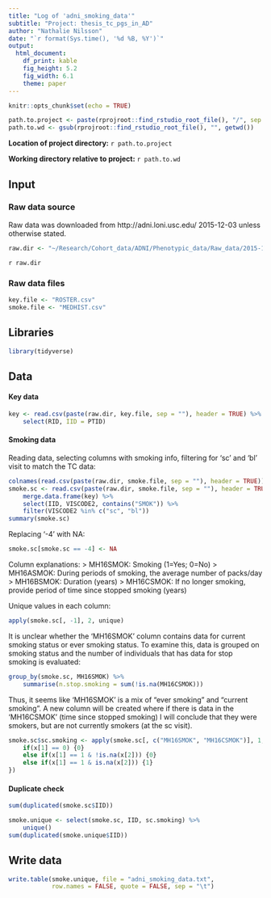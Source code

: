 ```yaml
---
title: "Log of 'adni_smoking_data'"
subtitle: "Project: thesis_tc_pgs_in_AD"
author: "Nathalie Nilsson"
date: "`r format(Sys.time(), '%d %B, %Y')`"
output: 
  html_document: 
    df_print: kable
    fig_height: 5.2
    fig_width: 6.1
    theme: paper
---
```


```r
knitr::opts_chunk$set(echo = TRUE)
```

```r
path.to.project <- paste(rprojroot::find_rstudio_root_file(), "/", sep = "")
path.to.wd <- gsub(rprojroot::find_rstudio_root_file(), "", getwd())
```
**Location of project directory:** `r path.to.project`

**Working directory relative to project:** `r path.to.wd`

## Input

### Raw data source
Raw data was downloaded from http://adni.loni.usc.edu/ 2015-12-03 unless otherwise stated.
```r
raw.dir <- "~/Research/Cohort_data/ADNI/Phenotypic_data/Raw_data/2015-12-03/" 
```
`r raw.dir`

### Raw data files
```r
key.file <- "ROSTER.csv"
smoke.file <- "MEDHIST.csv"
```

## Libraries
```r
library(tidyverse)
```

## Data

#### Key data
```r
key <- read.csv(paste(raw.dir, key.file, sep = ""), header = TRUE) %>%
    select(RID, IID = PTID)
```

#### Smoking data
Reading data, selecting columns with smoking info, filtering for 'sc' and 'bl' visit to match the TC data:
```r
colnames(read.csv(paste(raw.dir, smoke.file, sep = ""), header = TRUE))
smoke.sc <- read.csv(paste(raw.dir, smoke.file, sep = ""), header = TRUE) %>%
    merge.data.frame(key) %>%
    select(IID, VISCODE2, contains("SMOK")) %>%
    filter(VISCODE2 %in% c("sc", "bl"))
summary(smoke.sc)
```

Replacing '-4' with NA:
```r
smoke.sc[smoke.sc == -4] <- NA
```


Column explanations:
> MH16SMOK:  Smoking (1=Yes; 0=No)
> MH16ASMOK: During periods of smoking, the average number of packs/day
> MH16BSMOK: Duration (years)
> MH16CSMOK: If no longer smoking, provide period of time since stopped smoking (years)

Unique values in each column:
```r
apply(smoke.sc[, -1], 2, unique)
```

It is unclear whether the 'MH16SMOK' column contains data for current smoking status or ever smoking status. To examine this, data is grouped on smoking status and the number of individuals that has data for stop smoking is evaluated:
```r
group_by(smoke.sc, MH16SMOK) %>%
    summarise(n.stop.smoking = sum(!is.na(MH16CSMOK)))
```

Thus, it seems like 'MH16SMOK' is a mix of "ever smoking" and "current smoking". A new column will be created where if there is data in the 'MH16CSMOK' (time since stopped smoking) I will conclude that they were smokers, but are not currently smokers (at the sc visit). 
```r
smoke.sc$sc.smoking <- apply(smoke.sc[, c("MH16SMOK", "MH16CSMOK")], 1, function(x) {
    if(x[1] == 0) {0}
    else if(x[1] == 1 & !is.na(x[2])) {0}
    else if(x[1] == 1 & is.na(x[2])) {1}
})
```

#### Duplicate check
```r
sum(duplicated(smoke.sc$IID))
```

```r
smoke.unique <- select(smoke.sc, IID, sc.smoking) %>%
    unique()
sum(duplicated(smoke.unique$IID))
```

## Write data
```r
write.table(smoke.unique, file = "adni_smoking_data.txt", 
            row.names = FALSE, quote = FALSE, sep = "\t")
```